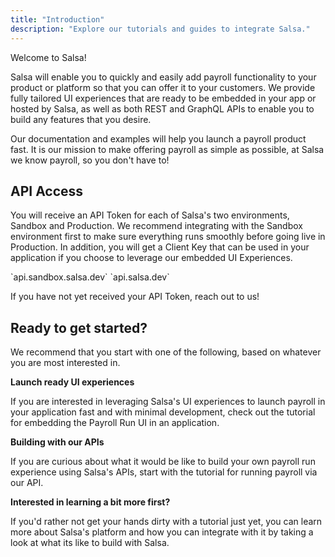 ```yaml
---
title: "Introduction"
description: "Explore our tutorials and guides to integrate Salsa."
---
```


Welcome to Salsa!

Salsa will enable you to quickly and easily add payroll functionality to your product or platform so that you can offer it to your customers. We provide fully tailored UI experiences that are ready to be embedded in your app or hosted by Salsa, as well as both REST and GraphQL APIs to enable you to build any features that you desire.

Our documentation and examples will help you launch a payroll product fast. It is our mission to make offering payroll as simple as possible, at Salsa we know payroll, so you don't have to!

## API Access
You will receive an API Token for each of Salsa's two environments, Sandbox and Production. We recommend integrating with the Sandbox environment first to make sure everything runs smoothly before going live in Production. In addition, you will get a Client Key that can be used in your application if you choose to leverage our embedded UI Experiences.

<CardGroup cols={2}>
    <Card title="Sandbox" icon="bucket" iconType="duotone">
        `api.sandbox.salsa.dev`
    </Card>
    <Card title="Production" icon="browser" iconType="duotone">
        `api.salsa.dev`
    </Card>
</CardGroup>


If you have not yet received your API Token, reach out to us!

## Ready to get started?
We recommend that you start with one of the following, based on whatever you are most interested in.

**Launch ready UI experiences**

If you are interested in leveraging Salsa's UI experiences to launch payroll in your application fast and with minimal development, check out the tutorial for embedding the Payroll Run UI in an application.

**Building with our APIs**

If you are curious about what it would be like to build your own payroll run experience using Salsa's APIs, start with the tutorial for running payroll via our API.

**Interested in learning a bit more first?**

If you'd rather not get your hands dirty with a tutorial just yet, you can learn more about Salsa's platform and how you can integrate with it by taking a look at what its like to build with Salsa.